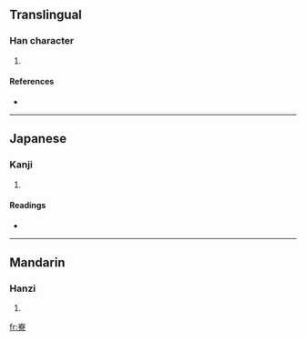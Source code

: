 ==Translingual==

===Han character===
{{Han char|rn=46|rad=山|as=12|sn=15|four=2290<sub>6</sub>|canj=山大金火 (UKCF), X山大金火 (XUKCF)}}

# {{defn|Han|sort=山12}}

====References====
* {{Han ref|kx=0319.460|dkj=08478|dj=0620.050|hdz=10797.070|uh=5D9A|ud=23962|bh=E56C|bd=58732}}

----

==Japanese==

===Kanji===
{{ja-kanji|grade=|rs=山12}}

# {{defn|Japanese}}

====Readings====
* {{ja-readings|on=[[りょう]] (ryō)|kun=}}

----

==Mandarin==

===Hanzi===
{{cmn-hanzi|pin=[[liáo]] ([[liao2]])|wg=liao<sup>2</sup>}}

# {{defn|Mandarin}}

[[fr:嶚]]